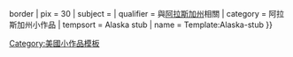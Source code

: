 {{Asbox
| image     = Flag of Alaska.svg{{!}}border
| pix       = 30
| subject   = 
| qualifier = 與[[阿拉斯加州]]相關
| category  = 阿拉斯加州小作品
| tempsort  = Alaska stub
| name      = Template:Alaska-stub
}}<noinclude>
[[Category:美國小作品模板]]
</noinclude>